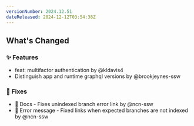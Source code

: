 ```yaml
---
versionNumber: 2024.12.51
dateReleased: 2024-12-12T03:54:38Z
---
```


## What's Changed
### ✨ Features
* feat: multifactor authentication by @kldavis4
* Distinguish app and runtime graphql versions by @brookjeynes-ssw

### 🔧 Fixes
* 📝 Docs - Fixes unindexed branch error link by @ncn-ssw
* 🥅 Error message - Fixed links when expected branches are not indexed by @ncn-ssw
